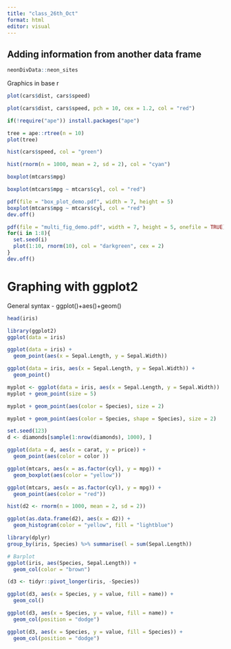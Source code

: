 ```yaml
---
title: "class_26th_Oct"
format: html
editor: visual
---
```


## Adding information from another data frame

```r
neonDivData::neon_sites
```

Graphics in base r

```r
plot(cars$dist, cars$speed)


```

```r
plot(cars$dist, cars$speed, pch = 10, cex = 1.2, col = "red")

```

```r
if(!require("ape")) install.packages("ape")
```

```r
tree = ape::rtree(n = 10)
plot(tree)
```

```r
hist(cars$speed, col = "green")
```

```r
hist(rnorm(n = 1000, mean = 2, sd = 2), col = "cyan")
```

```r
boxplot(mtcars$mpg)
```

```r
boxplot(mtcars$mpg ~ mtcars$cyl, col = "red")
```

```r
pdf(file = "box_plot_demo.pdf", width = 7, height = 5)
boxplot(mtcars$mpg ~ mtcars$cyl, col = "red")
dev.off()
```

```r
pdf(file = "multi_fig_demo.pdf", width = 7, height = 5, onefile = TRUE)
for(i in 1:8){
  set.seed(i)
  plot(1:10, rnorm(10), col = "darkgreen", cex = 2)
}
dev.off()
```

# Graphing with ggplot2

General syntax - ggplot()+aes()+geom()

```r
head(iris)
```

```r
library(ggplot2)
ggplot(data = iris)
```

```r
ggplot(data = iris) +
  geom_point(aes(x = Sepal.Length, y = Sepal.Width))
```

```r
ggplot(data = iris, aes(x = Sepal.Length, y = Sepal.Width)) +
  geom_point()
```

```r
myplot <- ggplot(data = iris, aes(x = Sepal.Length, y = Sepal.Width))
myplot + geom_point(size = 5)
```

```r
myplot + geom_point(aes(color = Species), size = 2)
```

```r
myplot + geom_point(aes(color = Species, shape = Species), size = 2)
```

```r
set.seed(123)
d <- diamonds[sample(1:nrow(diamonds), 1000), ]
```

```r
ggplot(data = d, aes(x = carat, y = price)) +
  geom_point(aes(color = color ))
```

```r
ggplot(mtcars, aes(x = as.factor(cyl), y = mpg)) +
  geom_boxplot(aes(color = "yellow"))
```

```r
ggplot(mtcars, aes(x = as.factor(cyl), y = mpg)) +
  geom_point(aes(color = "red"))
```

```r
hist(d2 <- rnorm(n = 1000, mean = 2, sd = 2))
```

```r
ggplot(as.data.frame(d2), aes(x = d2)) +
  geom_histogram(color = "yellow", fill = "lightblue")
```

```r
library(dplyr)
group_by(iris, Species) %>% summarise(l = sum(Sepal.Length))
```

```r
# Barplot
ggplot(iris, aes(Species, Sepal.Length)) +
  geom_col(color = "brown")
```

```r
(d3 <- tidyr::pivot_longer(iris, -Species))

ggplot(d3, aes(x = Species, y = value, fill = name)) +
  geom_col()
```

```r
ggplot(d3, aes(x = Species, y = value, fill = name)) +
  geom_col(position = "dodge")
```

```r
ggplot(d3, aes(x = Species, y = value, fill = Species)) +
  geom_col(position = "dodge")
```
